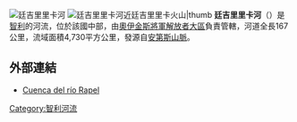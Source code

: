 [[Image:Puente_de_Tinguiririca.JPG|廷吉里里卡河]]
[[File:The_tinguiririca_volcano_seen_from_the_tinguiririca_river_valley_chile_vi_region.jpg|廷吉里里卡河近[[廷吉里里卡火山]]|thumb]]
'''廷吉里里卡河'''（{{lang-es|Río Tinguiririca}}）是[[智利|智利]]的河流，位於該國中部，由[[奧伊金斯將軍解放者大區|奧伊金斯將軍解放者大區]]負責管轄，河道全長167公里，流域面積4,730平方公里，發源自[[安第斯山脈|安第斯山脈]]。

==外部連結==
* [https://web.archive.org/web/20110930224014/http://www.sinia.cl/1292/articles-31018_Rapel.pdf Cuenca del río Rapel]

{{Chile-geo-stub}}
[[Category:智利河流|Category:智利河流]]